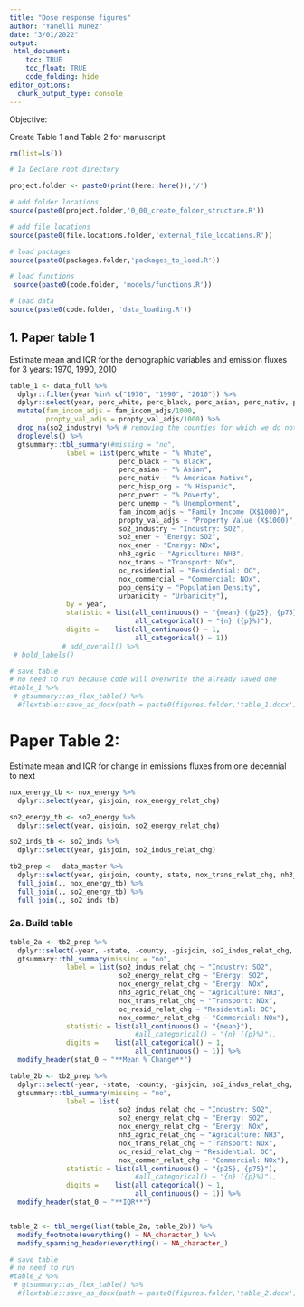 ```yaml
---
title: "Dose response figures"
author: "Yanelli Nunez"
date: "3/01/2022"
output:
 html_document:
    toc: TRUE
    toc_float: TRUE
    code_folding: hide
editor_options: 
  chunk_output_type: console
---
```



Objective:  

Create Table 1 and Table 2 for manuscript

```r

rm(list=ls())

# 1a Declare root directory

project.folder <- paste0(print(here::here()),'/')

# add folder locations
source(paste0(project.folder,'0_00_create_folder_structure.R'))

# add file locations
source(paste0(file.locations.folder,'external_file_locations.R'))

# load packages
source(paste0(packages.folder,'packages_to_load.R'))

# load functions
 source(paste0(code.folder, 'models/functions.R'))

# load data
source(paste0(code.folder, 'data_loading.R'))

```


## 1. Paper table 1

Estimate mean and IQR for the demographic variables and emission fluxes for 3 years: 1970, 1990, 2010

```r

table_1 <- data_full %>%
  dplyr::filter(year %in% c("1970", "1990", "2010")) %>%
  dplyr::select(year, perc_white, perc_black, perc_asian, perc_nativ, perc_hisp_org, perc_pvert, perc_unemp, fam_incom_adjs, propty_val_adjs, so2_industry, so2_ener, nox_ener, nh3_agric, nox_trans, oc_residential, nox_commercial, pop_density, urbanicity) %>%
  mutate(fam_incom_adjs = fam_incom_adjs/1000,
         propty_val_adjs = propty_val_adjs/1000) %>%
  drop_na(so2_industry) %>% # removing the counties for which we do not have exposure (5 counties)
  droplevels() %>%
  gtsummary::tbl_summary(#missing = "no",
              label = list(perc_white ~ "% White",
                           perc_black ~ "% Black",
                           perc_asian ~ "% Asian",
                           perc_nativ ~ "% American Native",
                           perc_hisp_org ~ "% Hispanic",
                           perc_pvert ~ "% Poverty",
                           perc_unemp ~ "% Unemployment",
                           fam_incom_adjs ~ "Family Income (X$1000)",
                           propty_val_adjs ~ "Property Value (X$1000)",
                           so2_industry ~ "Industry: SO2",
                           so2_ener ~ "Energy: SO2",
                           nox_ener ~ "Energy: NOx",
                           nh3_agric ~ "Agriculture: NH3",
                           nox_trans ~ "Transport: NOx",
                           oc_residential ~ "Residential: OC",
                           nox_commercial ~ "Commercial: NOx",
                           pop_density ~ "Population Density",
                           urbanicity ~ "Urbanicity"),
              by = year,
              statistic = list(all_continuous() ~ "{mean} ({p25}, {p75})",
                               all_categorical() ~ "{n} ({p}%)"),
              digits =    list(all_continuous() ~ 1,
                               all_categorical() ~ 1))
             # add_overall() %>%
 # bold_labels()

# save table
# no need to run because code will overwrite the already saved one
#table_1 %>%
 # gtsummary::as_flex_table() %>%
  #flextable::save_as_docx(path = paste0(figures.folder,'table_1.docx'))

```

# Paper Table 2: 

Estimate mean and IQR for change in emissions fluxes from one decennial to next

```r

nox_energy_tb <- nox_energy %>%
  dplyr::select(year, gisjoin, nox_energy_relat_chg)

so2_energy_tb <- so2_energy %>%
  dplyr::select(year, gisjoin, so2_energy_relat_chg)

so2_inds_tb <- so2_inds %>%
  dplyr::select(year, gisjoin, so2_indus_relat_chg)

tb2_prep <-  data_master %>%
  dplyr::select(year, gisjoin, county, state, nox_trans_relat_chg, nh3_agric_relat_chg, oc_resid_relat_chg, nox_commer_relat_chg) %>%
  full_join(., nox_energy_tb) %>%
  full_join(., so2_energy_tb) %>%
  full_join(., so2_inds_tb) 

```


### 2a. Build table 

```r

table_2a <- tb2_prep %>%
  dplyr::select(-year, -state, -county, -gisjoin, so2_indus_relat_chg, so2_energy_relat_chg, nox_energy_relat_chg, nh3_agric_relat_chg, nox_trans_relat_chg, oc_resid_relat_chg, nox_commer_relat_chg) %>%
  gtsummary::tbl_summary(missing = "no",
              label = list(so2_indus_relat_chg ~ "Industry: SO2",
                           so2_energy_relat_chg ~ "Energy: SO2",
                           nox_energy_relat_chg ~ "Energy: NOx",
                           nh3_agric_relat_chg ~ "Agriculture: NH3",
                           nox_trans_relat_chg ~ "Transport: NOx",
                           oc_resid_relat_chg ~ "Residential: OC",
                           nox_commer_relat_chg ~ "Commercial: NOx"),
              statistic = list(all_continuous() ~ "{mean}"),
                               #all_categorical() ~ "{n} ({p}%)"),
              digits =    list(all_categorical() ~ 1,
                               all_continuous() ~ 1)) %>%
  modify_header(stat_0 ~ "**Mean % Change**")

table_2b <- tb2_prep %>%
  dplyr::select(-year, -state, -county, -gisjoin, so2_indus_relat_chg, so2_energy_relat_chg, nox_energy_relat_chg, nh3_agric_relat_chg, nox_trans_relat_chg, oc_resid_relat_chg, nox_commer_relat_chg) %>%
  gtsummary::tbl_summary(missing = "no",
              label = list(
                           so2_indus_relat_chg ~ "Industry: SO2",
                           so2_energy_relat_chg ~ "Energy: SO2",
                           nox_energy_relat_chg ~ "Energy: NOx",
                           nh3_agric_relat_chg ~ "Agriculture: NH3",
                           nox_trans_relat_chg ~ "Transport: NOx",
                           oc_resid_relat_chg ~ "Residential: OC",
                           nox_commer_relat_chg ~ "Commercial: NOx"),
              statistic = list(all_continuous() ~ "{p25}, {p75}"),
                               #all_categorical() ~ "{n} ({p}%)"),
              digits =    list(all_categorical() ~ 1,
                               all_continuous() ~ 1)) %>%
  modify_header(stat_0 ~ "**IQR**")


table_2 <- tbl_merge(list(table_2a, table_2b)) %>%
  modify_footnote(everything() ~ NA_character_) %>%
  modify_spanning_header(everything() ~ NA_character_)

# save table
# no need to run
#table_2 %>%
 # gtsummary::as_flex_table() %>%
  #flextable::save_as_docx(path = paste0(figures.folder,'table_2.docx'))

```
